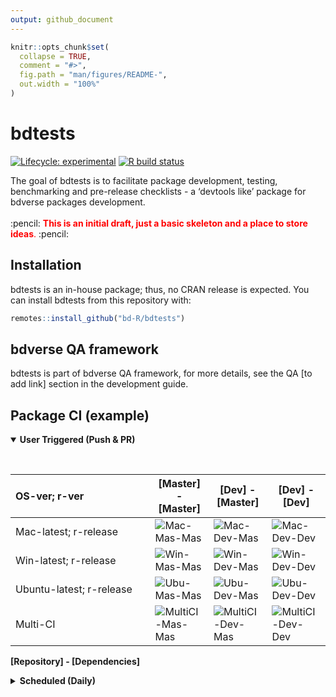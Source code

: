 ```yaml
---
output: github_document
---
```


<!-- README.md is generated from README.Rmd. Please edit that file -->

```r
knitr::opts_chunk$set(
  collapse = TRUE,
  comment = "#>",
  fig.path = "man/figures/README-",
  out.width = "100%"
)
```

# bdtests

<!-- badges: start -->
[![Lifecycle: experimental](https://img.shields.io/badge/lifecycle-experimental-orange.svg)](https://www.tidyverse.org/lifecycle/#experimental)
[![R build status](https://github.com/bd-R/bdtests/workflows/R-CMD-check/badge.svg)](https://github.com/bd-R/bdtests/actions)
<!-- badges: end -->

The goal of bdtests is to facilitate package development, testing, benchmarking and pre-release checklists - a 'devtools like' package for bdverse packages development. \
\
:pencil: <span style="color: red;">**This is an initial draft, just a basic skeleton and a place to store ideas**.</span> :pencil:

## Installation
bdtests is an in-house package; thus, no CRAN release is expected.
You can install bdtests from this repository with:

``` r
remotes::install_github("bd-R/bdtests")
```

## bdverse QA framework

bdtests is part of bdverse QA framework, for more details, see the QA  [to add link] section in the development guide.


## Package CI (example)


<details open>
<summary><b>User Triggered (Push & PR)</b></summary>
<br>

| OS-ver; r-ver | [Master] - [Master] | [Dev] - [Master] | [Dev] - [Dev] |
|:------|---|---|---|
| Mac-latest; r-release |![Mac-Mas-Mas](https://github.com/sunn-e/bddummy/workflows/Mac-Mas-Mas/badge.svg?branch=master)|![Mac-Dev-Mas](https://github.com/sunn-e/bddummy/workflows/Mac-Dev-Mas/badge.svg?branch=dev) |![Mac-Dev-Dev](https://github.com/sunn-e/bddummy/workflows/Mac-Dev-Dev/badge.svg?branch=dev) |
| Win-latest; r-release |![Win-Mas-Mas](https://github.com/sunn-e/bddummy/workflows/Win-Mas-Mas/badge.svg?branch=master)|![Win-Dev-Mas](https://github.com/sunn-e/bddummy/workflows/Win-Dev-Mas/badge.svg)|![Win-Dev-Dev](https://github.com/sunn-e/bddummy/workflows/Win-Dev-Dev/badge.svg)|
| Ubuntu-latest; r-release |![Ubu-Mas-Mas](https://github.com/sunn-e/bddummy/workflows/Ubu-Mas-Mas/badge.svg)|![Ubu-Dev-Mas](https://github.com/sunn-e/bddummy/workflows/Ubu-Dev-Mas/badge.svg?branch=dev)|![Ubu-Dev-Dev](https://github.com/sunn-e/bddummy/workflows/Ubu-Dev-Dev/badge.svg?branch=dev)|
| Multi-CI |![MultiCI-Mas-Mas](https://github.com/sunn-e/bddummy/workflows/Multi-CI-tic-Mas-Mas/badge.svg)|![MultiCI-Dev-Mas](https://github.com/sunn-e/bddummy/workflows/Multi-CI-tic-Dev-Mas/badge.svg?branch=dev)|![MultiCI-Dev-Dev](https://github.com/sunn-e/bddummy/workflows/Multi-CI-tidyverse-Mas-Mas/badge.svg?branch=master)|

<b>[Repository] - [Dependencies]</b>

</details>


<details>
<summary><b>Scheduled (Daily)</b></summary>
<br>

| OS-ver; r-ver | [Master] - [Master] | [Dev] - [Master] | [Dev] - [Dev] |
|:-----------|---|---|---|
| Mac-latest; r-release |![Mac-Mas-Mas](https://github.com/sunn-e/bddummy/workflows/Mac-Mas-Mas/badge.svg?branch=master)|![Mac-Dev-Mas](https://github.com/sunn-e/bddummy/workflows/Mac-Dev-Mas/badge.svg?branch=dev) |![Mac-Dev-Dev](https://github.com/sunn-e/bddummy/workflows/Mac-Dev-Dev/badge.svg?branch=dev) |
| Win-latest; r-release |![Win-Mas-Mas](https://github.com/sunn-e/bddummy/workflows/Win-Mas-Mas/badge.svg?branch=master)|![Win-Dev-Mas](https://github.com/sunn-e/bddummy/workflows/Win-Dev-Mas/badge.svg)|![Win-Dev-Dev](https://github.com/sunn-e/bddummy/workflows/Win-Dev-Dev/badge.svg)|
| Ubuntu-latest; r-release |![Ubu-Mas-Mas](https://github.com/sunn-e/bddummy/workflows/Ubu-Mas-Mas/badge.svg)|![Ubu-Dev-Mas](https://github.com/sunn-e/bddummy/workflows/Ubu-Dev-Mas/badge.svg?branch=dev)|![Ubu-Dev-Dev](https://github.com/sunn-e/bddummy/workflows/Ubu-Dev-Dev/badge.svg?branch=dev)|
| Multi-CI |![MultiCI-Mas-Mas](https://github.com/sunn-e/bddummy/workflows/Multi-CI-tic-Mas-Mas/badge.svg)|![MultiCI-Dev-Mas](https://github.com/sunn-e/bddummy/workflows/Multi-CI-tic-Dev-Mas/badge.svg?branch=dev)|![MultiCI-Dev-Dev](https://github.com/sunn-e/bddummy/workflows/Multi-CI-tidyverse-Mas-Mas/badge.svg?branch=master)|

<b>[Repository] - [Dependencies]</b>

</details>
